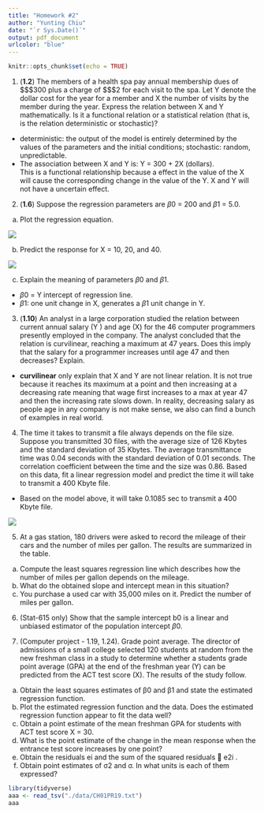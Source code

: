 ```yaml
---
title: "Homework #2"
author: "Yunting Chiu"
date: "`r Sys.Date()`"
output: pdf_document
urlcolor: "blue"
---
```


```r
knitr::opts_chunk$set(echo = TRUE)
```

1. (**1.2**) The members of a health spa pay annual membership dues of $\$$300 plus a charge of $\$$2 for each visit to the spa. Let Y denote the dollar cost for the year for a member and X the number of visits by the member during the year. Express the relation between X and Y mathematically. Is it a functional relation or a statistical relation (that is, is the relation deterministic or stochastic)?

- deterministic: the output of the model is entirely determined by the values of the parameters and the initial conditions; stochastic: random, unpredictable.
- The association between X and Y is: Y = 300 + 2X (dollars).\
This is a functional relationship because a effect in the value of the X will cause the corresponding change in the value of the Y. X and Y will not have a uncertain effect.

2. (**1.6**) Suppose the regression parameters are $\beta0$ = 200 and $\beta1$ = 5.0.\
(a) Plot the regression equation.\

![](pics/IMG_445592DDC4E5-1.jpeg)

(b) Predict the response for X = 10, 20, and 40.\

![](pics/IMG_BEAC2260AB98-1.jpeg)

(c) Explain the meaning of parameters $\beta0$ and $\beta1$.\
- $\beta0$ = Y intercept of regression line.
- $\beta1$: one unit change in X, generates a $\beta1$ unit change in Y.

3. (**1.10**) An analyst in a large corporation studied the relation between current annual salary (Y ) and age (X) for the 46 computer programmers presently employed in the company. The analyst concluded that the relation is curvilinear, reaching a maximum at 47 years. Does this imply that the salary for a programmer increases until age 47 and then decreases? Explain.

- **curvilinear** only explain that X and Y are not linear relation. It is not true because it reaches its maximum at a point and then increasing at a decreasing rate meaning that wage first increases to a max at year 47 and then the increasing rate slows down. In reality, decreasing salary as people age in any company is not make sense, we also can find a bunch of examples in real world.

4. The time it takes to transmit a file always depends on the file size. Suppose you transmitted 30 files, with the average size of 126 Kbytes and the standard deviation of 35 Kbytes. The average transmittance time was 0.04 seconds with the standard deviation of 0.01 seconds. The correlation coefficient between the time and the size was 0.86.
Based on this data, fit a linear regression model and predict the time it will take to transmit a 400 Kbyte file.
- Based on the model above, it will take 0.1085 sec to transmit a 400 Kbyte file.

![](pics/IMG_0445139B99EC-1.jpeg)

5. At a gas station, 180 drivers were asked to record the mileage of their cars and the number of miles per gallon. The results are summarized in the table.\


(a) Compute the least squares regression line which describes how the number of miles per gallon depends on the mileage.\
(b) What do the obtained slope and intercept mean in this situation?\
(c) You purchase a used car with 35,000 miles on it. Predict the number of miles per gallon.\

6. (Stat-615 only) Show that the sample intercept b0 is a linear and unbiased estimator of the population intercept $\beta0$.

7. (Computer project - 1.19, 1.24). Grade point average. The director of admissions of a small college selected 120 students at random from the new freshman class in a study to determine whether a students grade point average (GPA) at the end of the freshman year (Y) can be predicted from the ACT test score (X). The results of the study follow.\

(a) Obtain the least squares estimates of β0 and β1 and state the estimated regression function.\
(b) Plot the estimated regression function and the data. Does the estimated regression function appear to fit the data well?\
(c) Obtain a point estimate of the mean freshman GPA for students with ACT test score X = 30.\
(d) What is the point estimate of the change in the mean response when the entrance test score increases by one point?\
(e) Obtain the residuals ei and the sum of the squared residuals 􏰀 e2i .\
(f) Obtain point estimates of σ2 and σ. In what units is each of them expressed?\
```r
library(tidyverse)
aaa <- read_tsv("./data/CH01PR19.txt")
aaa
```

